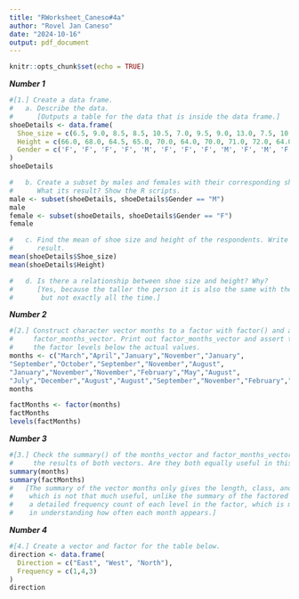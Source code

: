 ```yaml
---
title: "RWorksheet_Caneso#4a"
author: "Rovel Jan Caneso"
date: "2024-10-16"
output: pdf_document
---
```


```r
knitr::opts_chunk$set(echo = TRUE)
```

***Number 1***
```r
#[1.] Create a data frame.
#   a. Describe the data.
#      [Outputs a table for the data that is inside the data frame.]
shoeDetails <- data.frame(
  Shoe_size = c(6.5, 9.0, 8.5, 8.5, 10.5, 7.0, 9.5, 9.0, 13.0, 7.5, 10.5, 8.5, 12.0, 10.5, 13.0, 11.5, 8.5, 5.0, 10.0, 6.5, 7.5, 8.5, 10.5, 8.5, 10.5, 11.0, 9.0, 13.0),
  Height = c(66.0, 68.0, 64.5, 65.0, 70.0, 64.0, 70.0, 71.0, 72.0, 64.0, 74.5, 67.0, 71.0, 71.0, 77.0, 72.0, 59.0, 62.0, 72.0, 66.0, 64.0, 67.0, 73.0, 69.0, 72.0, 70.0, 69.0, 70.0),
  Gender = c('F', 'F', 'F', 'F', 'M', 'F', 'F', 'F', 'M', 'F', 'M', 'F', 'M', 'M', 'M', 'M', 'F', 'F', 'M', 'F', 'F', 'M', 'M', 'F', 'M', 'M', 'M', 'M')
)
shoeDetails

#   b. Create a subset by males and females with their corresponding shoe size and height.
#      What its result? Show the R scripts.
male <- subset(shoeDetails, shoeDetails$Gender == "M")
male
female <- subset(shoeDetails, shoeDetails$Gender == "F")
female

#   c. Find the mean of shoe size and height of the respondents. Write the R scripts and its
#      result.
mean(shoeDetails$Shoe_size)
mean(shoeDetails$Height)

#   d. Is there a relationship between shoe size and height? Why?
#      [Yes, because the taller the person it is also the same with their shoe size,
#       but not exactly all the time.]
```

***Number 2***
```r
#[2.] Construct character vector months to a factor with factor() and assign the result to
#     factor_months_vector. Print out factor_months_vector and assert that R prints out
#     the factor levels below the actual values.
months <- c("March","April","January","November","January",
"September","October","September","November","August",
"January","November","November","February","May","August",
"July","December","August","August","September","November","February","April")
months

factMonths <- factor(months)
factMonths
levels(factMonths)
```

***Number 3***
```r
#[3.] Check the summary() of the months_vector and factor_months_vector. | Interpret 
#     the results of both vectors. Are they both equally useful in this case?
summary(months)
summary(factMonths)
#   [The summary of the vector months only gives the length, class, and mode of the vector
#    which is not that much useful, unlike the summary of the factored months which provides 
#    a detailed frequency count of each level in the factor, which is much more useful
#    in understanding how often each month appears.]
```

***Number 4***
```r
#[4.] Create a vector and factor for the table below.
direction <- data.frame(
  Direction = c("East", "West", "North"),
  Frequency = c(1,4,3)
)
direction
```




